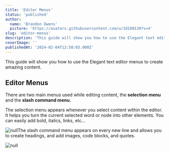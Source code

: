 ```yaml
---
title: 'Editor Menus'
status: 'published'
author:
  name: 'Brandon Owens'
  picture: 'https://avatars.githubusercontent.com/u/10189130?v=4'
slug: 'editor-menus'
description: 'This guide will show you how to use the Elegant text editor menus to create amazing content.'
coverImage: ''
publishedAt: '2024-02-04T12:58:03.000Z'
---
```


This guide will show you how to use the Elegant text editor menus to create amazing content.



## Editor Menus

There are two main menus used while editing content, the **selection menu** and the **slash command menu.**

The selection menu appears whenever you select content within the editor. It helps you turn the current selected word or node into other elements. You can easily add bold, italics, links, etc…

![null](/api/images/screenshot-2024-02-04-130657-k5Nz.png)The slash command menu appears on every new line and allows you to create headings, and add images, code blocks, and quotes.

![null](/api/images/screenshot-2024-02-04-130830-g1NT.png)

